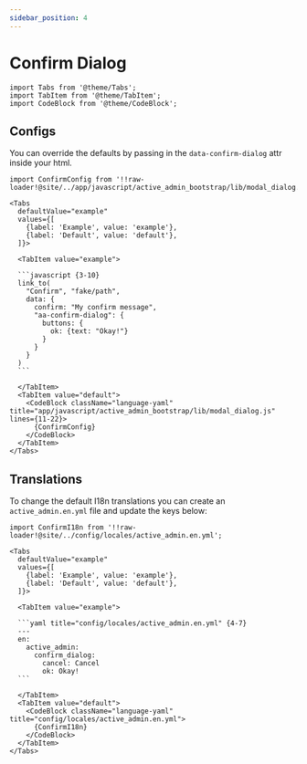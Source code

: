 ```yaml
---
sidebar_position: 4
---
```


# Confirm Dialog

````mdx-code-block
import Tabs from '@theme/Tabs';
import TabItem from '@theme/TabItem';
import CodeBlock from '@theme/CodeBlock';
````

## Configs
You can override the defaults by passing in the `data-confirm-dialog` attr inside your html.

````mdx-code-block
import ConfirmConfig from '!!raw-loader!@site/../app/javascript/active_admin_bootstrap/lib/modal_dialog.js';

<Tabs
  defaultValue="example"
  values={[
    {label: 'Example', value: 'example'},
    {label: 'Default', value: 'default'},
  ]}>

  <TabItem value="example">

  ```javascript {3-10}
  link_to(
    "Confirm", "fake/path",
    data: {
      confirm: "My confirm message",
      "aa-confirm-dialog": {
        buttons: {
          ok: {text: "Okay!"}
        }
      }
    }
  )
  ```

  </TabItem>
  <TabItem value="default">
    <CodeBlock className="language-yaml" title="app/javascript/active_admin_bootstrap/lib/modal_dialog.js" lines={11-22}>
      {ConfirmConfig}
    </CodeBlock>
  </TabItem>
</Tabs>
````

## Translations
To change the default I18n translations you can create an `active_admin.en.yml` file and update the keys below:
````mdx-code-block
import ConfirmI18n from '!!raw-loader!@site/../config/locales/active_admin.en.yml';

<Tabs
  defaultValue="example"
  values={[
    {label: 'Example', value: 'example'},
    {label: 'Default', value: 'default'},
  ]}>

  <TabItem value="example">

  ```yaml title="config/locales/active_admin.en.yml" {4-7}
  ---
  en:
    active_admin:
      confirm_dialog:
        cancel: Cancel
        ok: Okay!
  ```

  </TabItem>
  <TabItem value="default">
    <CodeBlock className="language-yaml" title="config/locales/active_admin.en.yml">
      {ConfirmI18n}
    </CodeBlock>
  </TabItem>
</Tabs>
````

